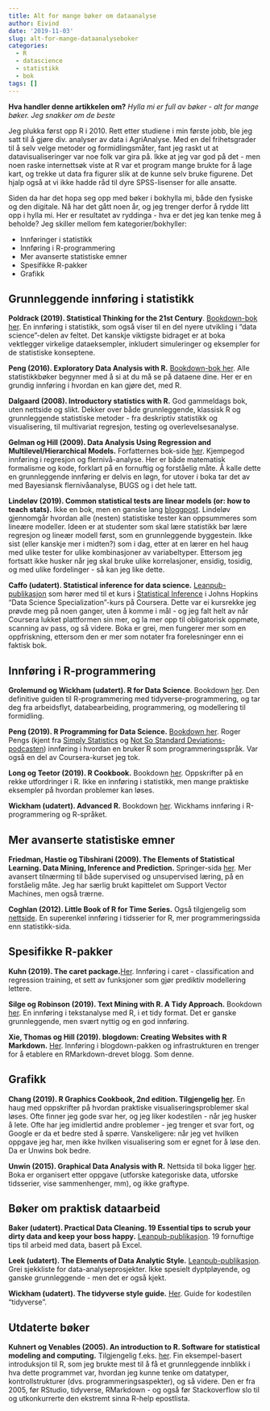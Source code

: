 ```yaml
---
title: Alt for mange bøker om dataanalyse
author: Eivind
date: '2019-11-03'
slug: alt-for-mange-dataanalyseboker
categories:
  - R
  - datascience
  - statistikk
  - bok
tags: []
---
```


__Hva handler denne artikkelen om?__ _Hylla mi er full av bøker - alt for mange bøker. Jeg snakker om de beste_

Jeg plukka først opp R i 2010. Rett etter studiene i min første jobb, ble jeg satt til å gjøre div. analyser av data i AgriAnalyse. Med en del frihetsgrader til å selv velge metoder og formidlingsmåter, fant jeg raskt ut at datavisualiseringer var noe folk var gira på. Ikke at jeg var god på det - men noen raske internettsøk viste at R var et program mange brukte for å lage kart, og trekke ut data fra figurer slik at de kunne selv bruke figurene. Det hjalp også at vi ikke hadde råd til dyre SPSS-lisenser for alle ansatte. 

Siden da har det hopa seg opp med bøker i bokhylla mi, både den fysiske og den digitale. Nå har det gått noen år, og jeg trenger derfor å rydde litt opp i hylla mi. Her er resultatet av ryddinga - hva er det jeg kan tenke meg å beholde? Jeg skiller mellom fem kategorier/bokhyller:

- Innføringer i statistikk
- Innføring i R-programmering
- Mer avanserte statistiske emner
- Spesifikke R-pakker
- Grafikk

## Grunnleggende innføring i statistikk

**Poldrack (2019). Statistical Thinking for the 21st Century**. [Bookdown-bok her](http://statsthinking21.org/index.html). En innføring i statistikk, som også viser til en del nyere utvikling i "data science"-delen av feltet. Det kanskje viktigste bidraget er at boka vektlegger virkelige dataeksempler, inkludert simuleringer og eksempler for de statistiske konseptene. 

**Peng (2016). Exploratory Data Analysis with R.** [Bookdown-bok her](https://bookdown.org/rdpeng/exdata/). Alle statistikkbøker begynner med å si at du må se på dataene dine. Her er en grundig innføring i hvordan en kan gjøre det, med R.

**Dalgaard (2008). Introductory statistics with R.** God gammeldags bok, uten nettside og slikt. Dekker over både grunnleggende, klassisk R og grunnleggende statistiske metoder - fra deskriptiv statistikk og visualisering, til multivariat regresjon, testing og overlevelsesanalyse. 

**Gelman og Hill (2009). Data Analysis Using Regression and Multilevel/Hierarchical Models.** Forfatternes bok-side [her](http://www.stat.columbia.edu/~gelman/arm/). Kjempegod innføring i regresjon og flernivå-analyse. Her er både matematisk formalisme og kode, forklart på en fornuftig og forståelig måte. Å kalle dette en grunnleggende innføring er delvis en løgn, for utover i boka tar det av med Bayesiansk flernivåanalyse, BUGS og i det hele tatt.

**Lindeløv (2019). Common statistical tests are linear models (or: how to teach stats).** Ikke en bok, men en ganske lang [bloggpost](https://lindeloev.github.io/tests-as-linear/). Lindeløv gjennomgår hvordan alle (nesten) statistiske tester kan oppsummeres som lineære modeller. Ideen er at studenter som skal lære statistikk bør lære regresjon og lineær modell først, som en grunnleggende byggestein. Ikke sist (eller kanskje mer i midten?) som i dag, etter at en lærer en hel haug med ulike tester for ulike kombinasjoner av variabeltyper. Ettersom jeg fortsatt ikke husker når jeg skal bruke ulike korrelasjoner, ensidig, tosidig, og med ulike fordelinger - så kan jeg like dette. 

**Caffo (udatert). Statistical inference for data science.** [Leanpub-publikasjon](https://leanpub.com/LittleInferenceBook) som hører med til et kurs i [Statistical Inference](https://www.coursera.org/learn/statistical-inference) i Johns Hopkins "Data Science Specialization"-kurs på Coursera. Dette var ei kursrekke jeg prøvde meg på noen ganger, uten å komme i mål - og jeg falt helt av når Coursera lukket plattformen sin mer, og la mer opp til obligatorisk oppmøte, scanning av pass, og så videre. Boka er grei, men fungerer mer som en oppfriskning, ettersom den er mer som notater fra forelesninger enn ei faktisk bok. 

## Innføring i R-programmering

**Grolemund og Wickham (udatert). R for Data Science**. Bookdown [her](https://r4ds.had.co.nz/). Den definitive guiden til R-programmering med tidyverse-programmering, og tar deg fra arbeidsflyt, databearbeiding, programmering, og modellering til formidling. 

**Peng (2019). R Programming for Data Science.** [Bookdown her](https://bookdown.org/rdpeng/rprogdatascience/). Roger Pengs (kjent fra [Simply Statistics](https://simplystatistics.org/) og [Not So Standard Deviations-podcasten](http://nssdeviations.com/)) innføring i hvordan en bruker R som programmeringsspråk. Var også en del av Coursera-kurset jeg tok.

**Long og Teetor (2019). R Cookbook.** Bookdown [her](https://rc2e.com/). Oppskrifter på en rekke utfordringer i R. Ikke en innføring i statistikk, men mange praktiske eksempler på hvordan problemer kan løses.

**Wickham (udatert). Advanced R.** Bookdown [her](https://adv-r.hadley.nz/). Wickhams innføring i R-programmering og R-språket.

## Mer avanserte statistiske emner

**Friedman, Hastie og Tibshirani (2009). The Elements of Statistical Learning. Data Mining, Inference and Prediction.** Springer-sida [her](https://www.springer.com/gp/book/9780387848570). Mer avansert tilnærming til både supervised og unsupervised læring, på en forståelig måte. Jeg har særlig brukt kapittelet om Support Vector Machines, men også trærne.

**Coghlan (2012). Little Book of R for Time Series.** Også tilgjengelig som [nettside](https://a-little-book-of-r-for-time-series.readthedocs.io/en/latest/). En superenkel innføring i tidsserier for R, mer programmeringssida enn statistikk-sida. 

## Spesifikke R-pakker

**Kuhn (2019). The caret package.**[Her](https://topepo.github.io/caret/index.html). Innføring i caret - classification and regression training, et sett av funksjoner som gjør prediktiv modellering lettere. 

**Silge og Robinson (2019). Text Mining with R. A Tidy Approach.** Bookdown [her](https://www.tidytextmining.com/). En innføring i tekstanalyse med R, i et tidy format. Det er ganske grunnleggende, men svært nyttig og en god innføring. 

**Xie, Thomas og Hill (2019). blogdown: Creating Websites with R Markdown.** [Her](https://bookdown.org/yihui/blogdown/). Innføring i blogdown-pakken og infrastrukturen en trenger for å etablere en RMarkdown-drevet blogg. Som denne.

## Grafikk

**Chang (2019). R Graphics Cookbook, 2nd edition. Tilgjengelig [her](https://r-graphics.org).** En haug med oppskrifter på hvordan praktiske visualiseringsproblemer skal løses. Ofte finner jeg gode svar her, og jeg liker kodestilen - når jeg husker å lete. Ofte har jeg imidlertid andre problemer - jeg trenger et svar fort, og Google er da et bedre sted å spørre. Vanskeligere: når jeg vet hvilken oppgave jeg har, men ikke hvilken visualisering som er egnet for å løse den. Da er Unwins bok bedre.

**Unwin (2015). Graphical Data Analysis with R.** Nettsida til boka ligger [her](http://www.gradaanwr.net/). Boka er organisert etter oppgave (utforske kategoriske data, utforske tidsserier, vise sammenhenger, mm), og ikke graftype.

## Bøker om praktisk dataarbeid

**Baker (udatert). Practical Data Cleaning. 19 Essential tips to scrub your dirty data and keep your boss happy.** [Leanpub-publikasjon](https://leanpub.com/practicaldatacleaning). 19 fornuftige tips til arbeid med data, basert på Excel.

**Leek (udatert). The Elements of Data Analytic Style.** [Leanpub-publikasjon](https://leanpub.com/datastyle). Grei sjekkliste for data-analyseprosjekter. Ikke spesielt dyptpløyende, og ganske grunnleggende - men det er også kjekt.

**Wickham (udatert). The tidyverse style guide.** [Her](https://style.tidyverse.org/). Guide for kodestilen "tidyverse".

## Utdaterte bøker

**Kuhnert og Venables (2005). An introduction to R. Software for statistical modeling and computing.** Tilgjengelig f.eks. [her](http://www2.ims.nus.edu.sg/preprints/2006-34.pdf). Fin eksempel-basert introduksjon til R, som jeg brukte mest til å få et grunnleggende innblikk i hva dette programmet var, hvordan jeg kunne tenke om datatyper, kontrollstrukturer (dvs. programmeringsaspekter), og så videre. Den er fra 2005, før RStudio, tidyverse, RMarkdown - og også før Stackoverflow slo til og utkonkurrerte den ekstremt sinna R-help epostlista.  

